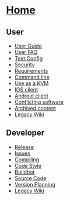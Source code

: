 =[[Home]]=

==User==

* [[User Guide]]
* [[User FAQ]]
* [[Text Config]]
* [[Security]]
* [[Requirements]]
* [[Command line]]
* [[Use as a KVM]]
* [[IOS client]]
* [[Android client]]
* [[Conflicting software]]
* [[Archived content]]
* [http://synergy-project.org/wiki/User Legacy Wiki]

==Developer==

* [[Release]]
* [[Issues]]
* [[Compiling]]
* [[Code Style]]
* [[Buildbot]]
* [[Source Code]]
* [[Version Planning]]
* [http://synergy-project.org/wiki/Developer Legacy Wiki]